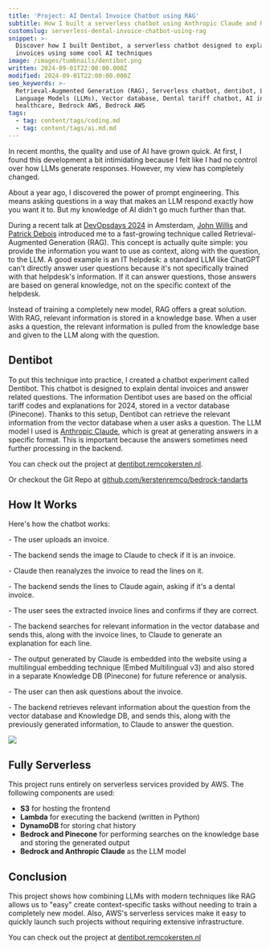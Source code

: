 ```yaml
---
title: 'Project: AI Dental Invoice Chatbot using RAG'
subtitle: How I built a serverless chatbot using Anthropic Claude and RAG
customslug: serverless-dental-invoice-chatbot-using-rag
snippet: >-
  Discover how I built Dentibot, a serverless chatbot designed to explain dental
  invoices using some cool AI techniques
image: /images/tumbnails/dentibot.png
written: 2024-09-01T22:00:00.000Z
modified: 2024-09-01T22:00:00.000Z
seo_keywords: >-
  Retrieval-Augmented Generation (RAG), Serverless chatbot, dentibot, Large
  Language Models (LLMs), Vector database, Dental tariff chatbot, AI in
  healthcare, Bedrock AWS, Bedrock AWS
tags:
  - tag: content/tags/coding.md
  - tag: content/tags/ai.md.md
---
```


In recent months, the quality and use of AI have grown quick. At first, I found this development a bit intimidating because I felt like I had no control over how LLMs generate responses. However, my view has completely changed.

About a year ago, I discovered the power of prompt engineering. This means asking questions in a way that makes an LLM respond exactly how you want it to. But my knowledge of AI didn't go much further than that.

During a recent talk at [DevOpsdays 2024](https://devopsdays.org/events/2024-amsterdam/welcome/) in Amsterdam, [John Willis](https://twitter.com/botchagalupe) and [Patrick Debois](https://twitter.com/patrickdebois) introduced me to a fast-growing technique called Retrieval-Augmented Generation (RAG). This concept is actually quite simple: you provide the information you want to use as context, along with the question, to the LLM. A good example is an IT helpdesk: a standard LLM like ChatGPT can't directly answer user questions because it's not specifically trained with that helpdesk's information. If it can answer questions, those answers are based on general knowledge, not on the specific context of the helpdesk.

Instead of training a completely new model, RAG offers a great solution. With RAG, relevant information is stored in a knowledge base. When a user asks a question, the relevant information is pulled from the knowledge base and given to the LLM along with the question.

## Dentibot

To put this technique into practice, I created a chatbot experiment called Dentibot. This chatbot is designed to explain dental invoices and answer related questions. The information Dentibot uses are based on the official tariff codes and explanations for 2024, stored in a vector database (Pinecone). Thanks to this setup, Dentibot can retrieve the relevant information from the vector database when a user asks a question. The LLM model I used is [Anthropic Claude](https://www.anthropic.com/claude), which is great at generating answers in a specific format. This is important because the answers sometimes need further processing in the backend.

You can check out the project at [dentibot.remcokersten.nl](https://dentibot.remcokersten.nl "dentibot.remcokersten.nl").

Or checkout the Git Repo at [github.com/kerstenremco/bedrock-tandarts](https://github.com/kerstenremco/bedrock-tandarts)

<Alert text="Please note that this is a Dutch-language chatbot." type="info" />

## How It Works

Here's how the chatbot works:

\- The user uploads an invoice.

\- The backend sends the image to Claude to check if it is an invoice.

\- Claude then reanalyzes the invoice to read the lines on it.

\- The backend sends the lines to Claude again, asking if it's a dental invoice.

\- The user sees the extracted invoice lines and confirms if they are correct.

\- The backend searches for relevant information in the vector database and sends this, along with the invoice lines, to Claude to generate an explanation for each line.

\- The output generated by Claude is embedded into the website using a multilingual embedding technique (Embed Multilingual v3) and also stored in a separate Knowledge DB (Pinecone) for future reference or analysis.

\- The user can then ask questions about the invoice.

\- The backend retrieves relevant information about the question from the vector database and Knowledge DB, and sends this, along with the previously generated information, to Claude to answer the question.

![](/images/post-images/dentibot/diagram.png)

## Fully Serverless

This project runs entirely on serverless services provided by AWS. The following components are used:

* **S3** for hosting the frontend
* **Lambda** for executing the backend (written in Python)
* **DynamoDB** for storing chat history
* **Bedrock and Pinecone** for performing searches on the knowledge base and storing the generated output
* **Bedrock and Anthropic Claude** as the LLM model

## Conclusion

This project shows how combining LLMs with modern techniques like RAG allows us to "easy" create context-specific tasks without needing to train a completely new model. Also, AWS's serverless services make it easy to quickly launch such projects without requiring extensive infrastructure.

You can check out the project at [dentibot.remcokersten.nl](https://dentibot.remcokersten.nl "dentibot.remcokersten.nl")
